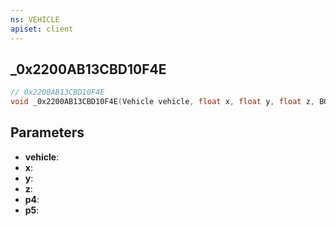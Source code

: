 ```yaml
---
ns: VEHICLE
apiset: client
---
```

## _0x2200AB13CBD10F4E

```c
// 0x2200AB13CBD10F4E
void _0x2200AB13CBD10F4E(Vehicle vehicle, float x, float y, float z, BOOL p4, float p5);
```


## Parameters
* **vehicle**:
* **x**:
* **y**:
* **z**:
* **p4**:
* **p5**: